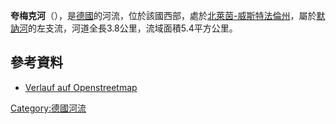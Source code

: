 {{Onesource|time=2020-08-13T05:16:27+00:00}}
{{Coord|51.4870444444|N|8.2772055556|E|display=title}}

'''夸梅克河'''（{{lang-de|Quamecke}}），是[[德國|德國]]的河流，位於該國西部，處於[[北萊茵-威斯特法倫州|北萊茵-威斯特法倫州]]，屬於[[默訥河|默訥河]]的左支流，河道全長3.8公里，流域面積5.4平方公里。

==參考資料==
* [http://www.openstreetmap.org/?relation=1411032 Verlauf auf Openstreetmap]

{{Germany-geo-stub}}
[[Category:德國河流|Category:德國河流]]